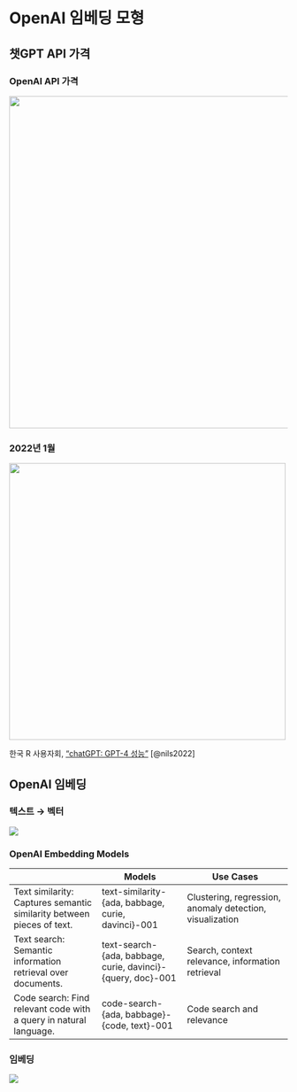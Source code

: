 # OpenAI 임베딩 모형

## 챗GPT API 가격

::: panel-tabset
### OpenAI API 가격

![](../../img/embedding/pricing_g.png){width="600"}

### 2022년 1월

![](../../img/embedding/openai_embedding_performance.png){width="500"}

:::

::: aside
한국 R 사용자회, ["chatGPT: GPT-4 성능"](https://r2bit.com/chatGPT/gpt4_performance.html) [@nils2022]
 
:::

## OpenAI 임베딩 {.smaller}

:::{.panel-tabset}

### 텍스트 → 벡터

![](../../img/embedding/openai-embedding.gif)

### OpenAI Embedding Models

|                                                                       | Models                                                      | Use Cases                                                |
|-----------------------|----------------------|---------------------------|
| Text similarity: Captures semantic similarity between pieces of text. | text-similarity-{ada, babbage, curie, davinci}-001          | Clustering, regression, anomaly detection, visualization |
| Text search: Semantic information retrieval over documents.           | text-search-{ada, babbage, curie, davinci}-{query, doc}-001 | Search, context relevance, information retrieval         |
| Code search: Find relevant code with a query in natural language.     | code-search-{ada, babbage}-{code, text}-001                 | Code search and relevance                                |

### 임베딩

![](../../img/embedding/pinecone.jpg)

:::

